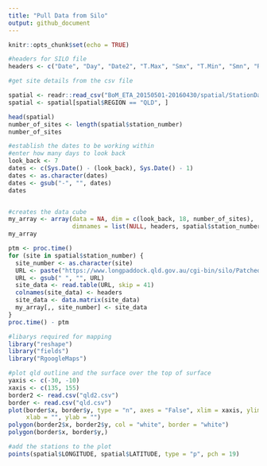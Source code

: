 ```yaml
---
title: "Pull Data from Silo"
output: github_document
---
```


```r
knitr::opts_chunk$set(echo = TRUE)
```


```r

#headers for SILO file
headers <- c("Date", "Day", "Date2", "T.Max", "Smx", "T.Min", "Smn", "Rain", "Srn", "Evap", "Sev", "Radn", "Ssl", "VP", "Svp", "RHmaxT", "RHminT", "FAO56")

#get site details from the csv file

spatial <- readr::read_csv("BoM_ETA_20150501-20160430/spatial/StationData.csv")
spatial <- spatial[spatial$REGION == "QLD", ]

head(spatial)
number_of_sites <- length(spatial$station_number)
number_of_sites

#establish the dates to be working within
#enter how many days to look back
look_back <- 7
dates <- c(Sys.Date() - (look_back), Sys.Date() - 1)
dates <- as.character(dates)
dates <- gsub("-", "", dates)
dates


#creates the data cube
my_array <- array(data = NA, dim = c(look_back, 18, number_of_sites),
                  dimnames = list(NULL, headers, spatial$station_number))
my_array

ptm <- proc.time()
for (site in spatial$station_number) {
  site_number <- as.character(site)
  URL <- paste("https://www.longpaddock.qld.gov.au/cgi-bin/silo/PatchedPointDataset.php?format=fao56&station=", site_number, "&start=", dates[1], "&finish=", dates[2], "&username=USQKEITH&password=KEITH4350")
  URL <- gsub(" ", "", URL) 
  site_data <- read.table(URL, skip = 41)
  colnames(site_data) <- headers
  site_data <- data.matrix(site_data) 
  my_array[,, site_number] <- site_data 
}
proc.time() - ptm

#libarys required for mapping
library("reshape")
library("fields")
library("RgoogleMaps")

#plot qld outline and the surface over the top of surface
yaxis <- c(-30, -10)
xaxis <- c(135, 155)
border2 <- read.csv("qld2.csv")
border <- read.csv("qld.csv")
plot(border$x, border$y, type = "n", axes = "False", xlim = xaxis, ylim = yaxis,
     xlab = "", ylab = "")
polygon(border2$x, border2$y, col = "white", border = "white")
polygon(border$x, border$y,)

#add the stations to the plot
points(spatial$LONGITUDE, spatial$LATITUDE, type = "p", pch = 19)


```
